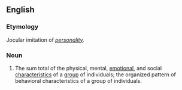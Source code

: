 ==English==

===Etymology===
Jocular imitation of ''[[personality]].''

===Noun===
{{en-noun|groupalities}}

# {{lb|en|rare|humorous}} The sum total of the physical, mental, [[emotional]], and social [[characteristics]] of a [[group]] of individuals; the organized pattern of behavioral characteristics of a group of individuals.
